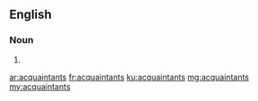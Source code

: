 ==English==

===Noun===
{{head|en|plural}}

# {{plural of|acquaintant|lang=en|nocat=1}}

[[ar:acquaintants]]
[[fr:acquaintants]]
[[ku:acquaintants]]
[[mg:acquaintants]]
[[my:acquaintants]]
